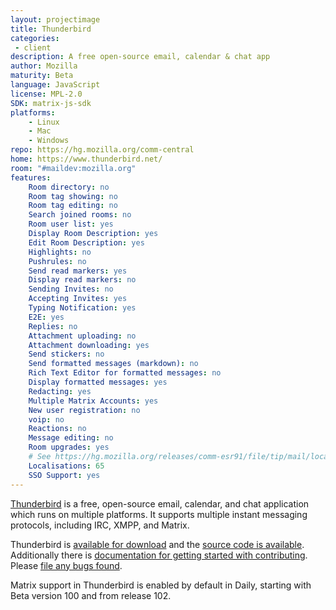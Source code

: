 ```yaml
---
layout: projectimage
title: Thunderbird
categories: 
 - client
description: A free open-source email, calendar & chat app
author: Mozilla
maturity: Beta
language: JavaScript
license: MPL-2.0
SDK: matrix-js-sdk
platforms:
    - Linux
    - Mac
    - Windows
repo: https://hg.mozilla.org/comm-central
home: https://www.thunderbird.net/
room: "#maildev:mozilla.org"
features:
    Room directory: no
    Room tag showing: no
    Room tag editing: no
    Search joined rooms: no
    Room user list: yes
    Display Room Description: yes
    Edit Room Description: yes
    Highlights: no
    Pushrules: no
    Send read markers: yes
    Display read markers: no
    Sending Invites: no
    Accepting Invites: yes
    Typing Notification: yes
    E2E: yes
    Replies: no
    Attachment uploading: no
    Attachment downloading: yes
    Send stickers: no
    Send formatted messages (markdown): no
    Rich Text Editor for formatted messages: no
    Display formatted messages: yes
    Redacting: yes
    Multiple Matrix Accounts: yes
    New user registration: no
    voip: no
    Reactions: no
    Message editing: no
    Room upgrades: yes
    # See https://hg.mozilla.org/releases/comm-esr91/file/tip/mail/locales/l10n-changesets.json
    Localisations: 65
    SSO Support: yes
---
```


[Thunderbird](https://www.thunderbird.net/) is a free, open-source email, calendar, and chat application which runs on multiple platforms. It supports multiple instant messaging protocols, including IRC, XMPP, and Matrix.

Thunderbird is [available for download](https://www.thunderbird.net/) and the [source code is available](https://hg.mozilla.org/comm-central). Additionally there is [documentation for getting started with contributing](https://developer.thunderbird.net/). Please [file any bugs found](https://bugzilla.mozilla.org/enter_bug.cgi?product=Chat+Core&component=Matrix).

Matrix support in Thunderbird is enabled by default in Daily, starting with Beta version 100 and from release 102.
